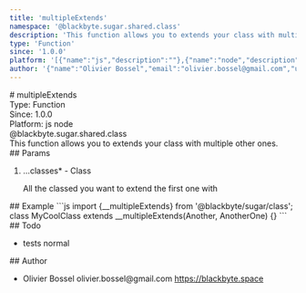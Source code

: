 ```yaml
---
title: 'multipleExtends'
namespace: '@blackbyte.sugar.shared.class'
description: 'This function allows you to extends your class with multiple other ones.'
type: 'Function'
since: '1.0.0'
platform: '[{"name":"js","description":""},{"name":"node","description":""}]'
author: '{"name":"Olivier Bossel","email":"olivier.bossel@gmail.com","url":"https://blackbyte.space"}'
---
```


<div class="docmap-mdx">
  # multipleExtends
  <div class="_metas">
    <div class="_type">
      <span class="_type-label">Type:</span>
      <span class="_type-value">Function</span>
    </div>
    <div class="_since">
      <span class="_since-label">Since:</span>
      <span class="_since-value">1.0.0</span>
    </div>
    <div class="_platform">
      <span class="_platform-label">Platform:</span>
      <span class="_platform-value -js">js</span>
      <span class="_platform-value -node">node</span>
    </div>
  </div>
  <div class="_namespace">@blackbyte.sugar.shared.class</div>
  <div class="_description typo-lead typo-format">
    This function allows you to extends your class with multiple other ones.
  </div>
  <div class="_params">
    ## Params
    <ol class="_list">
      <li class="_item">
        <span class="_name">
          ...classes<span class="_required">*</span>
        </span>
        <span class="_default">-</span> <span class="_type">Class</span>
        <p class="_description">
          All the classed you want to extend the first one with
        </p>
      </li>
    </ol>
  </div>
  <div class="_examples">
    ## Example ```js import {__multipleExtends} from '@blackbyte/sugar/class';
    class MyCoolClass extends __multipleExtends(Another, AnotherOne) {}
    ```
  </div>
  <div class="_todo">
    ## Todo
    <ul class="_list">
      <li class="_item">
        <span class="_description">tests</span>
        <span class="_priority -normal">normal</span>
      </li>
    </ul>
  </div>
  <div class="_author">
    ## Author
    <ul class="_list">
      <li class="_item">
        <span class="_name">Olivier Bossel</span>
        <span class="_email">olivier.bossel@gmail.com</span>
        <a href="https://blackbyte.space" target="_blank" class="_url">
          https://blackbyte.space
        </a>
      </li>
    </ul>
  </div>
</div>
